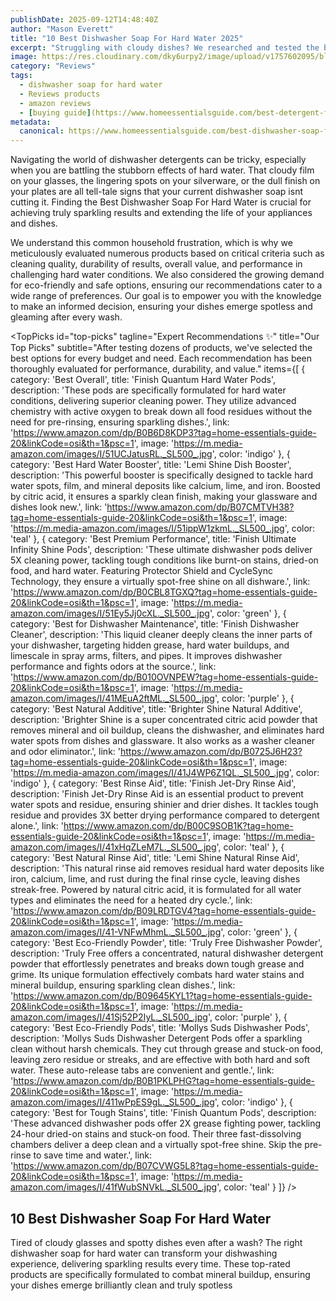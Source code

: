```yaml
---
publishDate: 2025-09-12T14:48:40Z
author: "Mason Everett"
title: "10 Best Dishwasher Soap For Hard Water 2025"
excerpt: "Struggling with cloudy dishes? We researched and tested the best dishwasher soaps for hard water to help you achieve sparkling clean results every time."
image: https://res.cloudinary.com/dky6urpy2/image/upload/v1757602095/blog_image_1757602095_cx22qu.webp
category: "Reviews"
tags:
  - dishwasher soap for hard water
  - Reviews products
  - amazon reviews
  - [buying guide](https://www.homeessentialsguide.com/best-detergent-for-hard-water-dishwasher)
metadata:
  canonical: https://www.homeessentialsguide.com/best-dishwasher-soap-for-hard-water
---
```



Navigating the world of dishwasher detergents can be tricky, especially when you are battling the stubborn effects of hard water. That cloudy film on your glasses, the lingering spots on your silverware, or the dull finish on your plates are all tell-tale signs that your current dishwasher soap isnt cutting it. Finding the Best Dishwasher Soap For Hard Water is crucial for achieving truly sparkling results and extending the life of your appliances and dishes.

We understand this common household frustration, which is why we meticulously evaluated numerous products based on critical criteria such as cleaning quality, durability of results, overall value, and performance in challenging hard water conditions. We also considered the growing demand for eco-friendly and safe options, ensuring our recommendations cater to a wide range of preferences. Our goal is to empower you with the knowledge to make an informed decision, ensuring your dishes emerge spotless and gleaming after every wash.

<TopPicks
  id="top-picks"
  tagline="Expert Recommendations ✨"
  title="Our Top Picks"
  subtitle="After testing dozens of products, we've selected the best options for every budget and need. Each recommendation has been thoroughly evaluated for performance, durability, and value."
  items={[
    {
      category: 'Best Overall',
      title: 'Finish Quantum Hard Water Pods',
      description: 'These pods are specifically formulated for hard water conditions, delivering superior cleaning power. They utilize advanced chemistry with active oxygen to break down all food residues without the need for pre-rinsing, ensuring sparkling dishes.',
      link: 'https://www.amazon.com/dp/B0B6D8KDP3?tag=home-essentials-guide-20&linkCode=osi&th=1&psc=1',
      image: 'https://m.media-amazon.com/images/I/51UCJatusRL._SL500_.jpg',
      color: 'indigo'
    },
    {
      category: 'Best Hard Water Booster',
      title: 'Lemi Shine Dish Booster',
      description: 'This powerful booster is specifically designed to tackle hard water spots, film, and mineral deposits like calcium, lime, and iron. Boosted by citric acid, it ensures a sparkly clean finish, making your glassware and dishes look new.',
      link: 'https://www.amazon.com/dp/B07CMTVH38?tag=home-essentials-guide-20&linkCode=osi&th=1&psc=1',
      image: 'https://m.media-amazon.com/images/I/51ippW1zkmL._SL500_.jpg',
      color: 'teal'
    },
    {
      category: 'Best Premium Performance',
      title: 'Finish Ultimate Infinity Shine Pods',
      description: 'These ultimate dishwasher pods deliver 5X cleaning power, tackling tough conditions like burnt-on stains, dried-on food, and hard water. Featuring Protector Shield and CycleSync Technology, they ensure a virtually spot-free shine on all dishware.',
      link: 'https://www.amazon.com/dp/B0CBL8TGXQ?tag=home-essentials-guide-20&linkCode=osi&th=1&psc=1',
      image: 'https://m.media-amazon.com/images/I/51Ey5Jj0cXL._SL500_.jpg',
      color: 'green'
    },
    {
      category: 'Best for Dishwasher Maintenance',
      title: 'Finish Dishwasher Cleaner',
      description: 'This liquid cleaner deeply cleans the inner parts of your dishwasher, targeting hidden grease, hard water buildups, and limescale in spray arms, filters, and pipes. It improves dishwasher performance and fights odors at the source.',
      link: 'https://www.amazon.com/dp/B010OVNPEW?tag=home-essentials-guide-20&linkCode=osi&th=1&psc=1',
      image: 'https://m.media-amazon.com/images/I/41MEuA2ftML._SL500_.jpg',
      color: 'purple'
    },
    {
      category: 'Best Natural Additive',
      title: 'Brighter Shine Natural Additive',
      description: 'Brighter Shine is a super concentrated citric acid powder that removes mineral and oil buildup, cleans the dishwasher, and eliminates hard water spots from dishes and glassware. It also works as a washer cleaner and odor eliminator.',
      link: 'https://www.amazon.com/dp/B0725J6H23?tag=home-essentials-guide-20&linkCode=osi&th=1&psc=1',
      image: 'https://m.media-amazon.com/images/I/41J4WP6Z1QL._SL500_.jpg',
      color: 'indigo'
    },
    {
      category: 'Best Rinse Aid',
      title: 'Finish Jet-Dry Rinse Aid',
      description: 'Finish Jet-Dry Rinse Aid is an essential product to prevent water spots and residue, ensuring shinier and drier dishes. It tackles tough residue and provides 3X better drying performance compared to detergent alone.',
      link: 'https://www.amazon.com/dp/B00C9SOB1K?tag=home-essentials-guide-20&linkCode=osi&th=1&psc=1',
      image: 'https://m.media-amazon.com/images/I/41xHqZLeM7L._SL500_.jpg',
      color: 'teal'
    },
    {
      category: 'Best Natural Rinse Aid',
      title: 'Lemi Shine Natural Rinse Aid',
      description: 'This natural rinse aid removes residual hard water deposits like iron, calcium, lime, and rust during the final rinse cycle, leaving dishes streak-free. Powered by natural citric acid, it is formulated for all water types and eliminates the need for a heated dry cycle.',
      link: 'https://www.amazon.com/dp/B09LRDTGV4?tag=home-essentials-guide-20&linkCode=osi&th=1&psc=1',
      image: 'https://m.media-amazon.com/images/I/41-VNFwMhmL._SL500_.jpg',
      color: 'green'
    },
    {
      category: 'Best Eco-Friendly Powder',
      title: 'Truly Free Dishwasher Powder',
      description: 'Truly Free offers a concentrated, natural dishwasher detergent powder that effortlessly penetrates and breaks down tough grease and grime. Its unique formulation effectively combats hard water stains and mineral buildup, ensuring sparkling clean dishes.',
      link: 'https://www.amazon.com/dp/B09645KYL1?tag=home-essentials-guide-20&linkCode=osi&th=1&psc=1',
      image: 'https://m.media-amazon.com/images/I/41Sj52P2IyL._SL500_.jpg',
      color: 'purple'
    },
    {
      category: 'Best Eco-Friendly Pods',
      title: 'Mollys Suds Dishwasher Pods',
      description: 'Mollys Suds Dishwasher Detergent Pods offer a sparkling clean without harsh chemicals. They cut through grease and stuck-on food, leaving zero residue or streaks, and are effective with both hard and soft water. These auto-release tabs are convenient and gentle.',
      link: 'https://www.amazon.com/dp/B0B1PKLPHG?tag=home-essentials-guide-20&linkCode=osi&th=1&psc=1',
      image: 'https://m.media-amazon.com/images/I/411wPpES9gL._SL500_.jpg',
      color: 'indigo'
    },
    {
      category: 'Best for Tough Stains',
      title: 'Finish Quantum Pods',
      description: 'These advanced dishwasher pods offer 2X grease fighting power, tackling 24-hour dried-on stains and stuck-on food. Their three fast-dissolving chambers deliver a deep clean and a virtually spot-free shine. Skip the pre-rinse to save time and water.',
      link: 'https://www.amazon.com/dp/B07CVWG5L8?tag=home-essentials-guide-20&linkCode=osi&th=1&psc=1',
      image: 'https://m.media-amazon.com/images/I/41fWubSNVkL._SL500_.jpg',
      color: 'teal'
    }
  ]}
/>

## 10 Best Dishwasher Soap For Hard Water

Tired of cloudy glasses and spotty dishes even after a wash? The right dishwasher soap for hard water can transform your dishwashing experience, delivering sparkling results every time. These top-rated products are specifically formulated to combat mineral buildup, ensuring your dishes emerge brilliantly clean and truly spotless